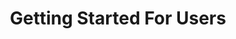 ---
title: Getting Started For Users
description: Getting Started For Mee Browser Users
sidebar:
  label: Getting Started
  order: 0
---